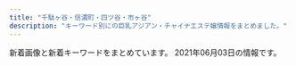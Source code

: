 ```yaml
---
title: "千駄ヶ谷・信濃町・四ツ谷・市ヶ谷"
description: "キーワード別にの巨乳アジアン・チャイナエステ嬢情報をまとめました。"
---
```


新着画像と新着キーワードをまとめています。
2021年06月03日の情報です。

<DmmAffiliateIns />
<KeywordTable
  shops={
    [
    {
        "name": "\u30c6\u30a3\u30e9\u30df\u30b9",
        "keywords": {
            "E": 3,
            "C": 30,
            "\u30bb\u30af\u30b7\u30fc": 2,
            "D": 15
        },
        "url": "https://juno-esthe.tokyo/",
        "station": "\u56db\u30c4\u8c37\u99c52\u756a\u53e3",
        "img_links": [
            "https://juno-esthe.tokyo/wp-content/themes/este/img/4.jpg",
            "https://juno-esthe.tokyo/wp-content/uploads/2021/04/87612tiramisu.jpg",
            "https://juno-esthe.tokyo/wp-content/themes/este/img/call.png",
            "https://juno-esthe.tokyo/wp-content/themes/este/img/3.jpg",
            "https://juno-esthe.tokyo/wp-content/themes/este/img/2.jpg",
            "https://juno-esthe.tokyo/wp-content/uploads/2021/06/8765126789tiramisu.jpg",
            "https://juno-esthe.tokyo/wp-content/uploads/2021/02/1tiramisu-1.jpg",
            "https://juno-esthe.tokyo/wp-content/uploads/2021/03/4567tiramisu.jpg",
            "https://juno-esthe.tokyo/wp-content/themes/este/img/tel_footer.png",
            "https://juno-esthe.tokyo/wp-content/themes/este/img/top-img03.png",
            "https://juno-esthe.tokyo/wp-content/themes/este/img/tel_header.png",
            "https://juno-esthe.tokyo/wp-content/uploads/2021/03/1tiramisu.jpg",
            "https://juno-esthe.tokyo/wp-content/uploads/2021/02/12345678tiramisu.jpg",
            "https://juno-esthe.tokyo/wp-content/uploads/2021/02/3456utiramisu.jpg",
            "https://juno-esthe.tokyo/wp-content/uploads/2021/02/8estrdyfugi.jpg",
            "https://juno-esthe.tokyo/wp-content/uploads/2021/02/876251tiramisu.jpg",
            "https://juno-esthe.tokyo/wp-content/themes/este/img/top-img01.png",
            "https://juno-esthe.tokyo/wp-content/uploads/2021/02/90876satiramisu.jpg",
            "https://juno-esthe.tokyo/wp-content/uploads/2021/04/8971tiramisu.jpg",
            "https://juno-esthe.tokyo/wp-content/themes/este/img/top-img02.png",
            "https://juno-esthe.tokyo/wp-content/uploads/2021/02/3121tiramisu.jpg",
            "https://juno-esthe.tokyo/wp-content/themes/este/img/top-img05.png",
            "https://juno-esthe.tokyo/wp-content/uploads/2021/04/89762517tiramisu.jpg",
            "https://juno-esthe.tokyo/wp-content/uploads/2021/03/31tiramisu.jpg",
            "https://juno-esthe.tokyo/wp-content/themes/este/img/top-img04.png",
            "https://juno-esthe.tokyo/wp-content/themes/este/img/1.jpg",
            "https://juno-esthe.tokyo/wp-content/uploads/2021/02/78621tiramisu.jpg",
            "https://juno-esthe.tokyo/wp-content/uploads/2021/02/567tiramisu.jpg"
        ]
    },
    {
        "url": "http://e-yotsuya.net/",
        "keywords": {
            "C": 14
        },
        "img_links": [
            "http://e-yotsuya.net/images/g6.jpg",
            "http://e-yotsuya.net/images/g4.jpg",
            "http://e-yotsuya.net/images/g1.jpg",
            "http://e-yotsuya.net/images/news-tit.png",
            "http://e-yotsuya.net/images/baner.jpg",
            "http://e-yotsuya.net/images/news-tit1.jpg",
            "http://e-yotsuya.net/images/tite-staff.jpg",
            "http://e-yotsuya.net/images/g2.jpg",
            "http://e-yotsuya.net/images/tite-staff1.jpg",
            "http://e-yotsuya.net/images/g7.jpg",
            "http://e-yotsuya.net/images/baner2.jpg",
            "http://e-yotsuya.net/images/g5.jpg",
            "http://e-yotsuya.net/images/g9.jpg",
            "http://e-yotsuya.net/images/top2.png",
            "http://e-yotsuya.net/images/mobile.png",
            "http://e-yotsuya.net/images/g8.jpg",
            "http://e-yotsuya.net/images/g3.jpg",
            "http://e-yotsuya.net/images/top.jpg",
            "http://e-yotsuya.net/images/room.jpg"
        ],
        "name": "\u30b9\u30de\u30a4\u30eb",
        "station": "JR\u56db\u30c4\u8c37\u99c5\u8d64\u5742\u53e3"
    },
    {
        "url": "http://l-rlx.com/",
        "keywords": {
            "D": 6,
            "84": 2,
            "88": 2,
            "C": 17,
            "86": 4,
            "95": 2,
            "87": 4,
            "85": 4
        },
        "name": "\u30aa\u30fc\u30ed\u30e9",
        "img_links": [
            "http://l-rlx.com/s/uploads/03.jpg",
            "http://l-rlx.com/s/images/service_03.png",
            "http://l-rlx.com/s/images/slider/2.jpg",
            "http://l-rlx.com/s/uploads/010.jpg",
            "http://l-rlx.com/s/images/service_01.png",
            "http://l-rlx.com/images/index_16.jpg",
            "http://l-rlx.com/s/images/slider/3.jpg",
            "http://l-rlx.com/girl/03.jpg",
            "http://l-rlx.com/s/uploads/09.jpg",
            "http://l-rlx.com/images/index_02.jpg",
            "http://l-rlx.com/s/uploads/04.jpg",
            "http://l-rlx.com/girl/02.jpg",
            "http://l-rlx.com/images/index_04.jpg",
            "http://l-rlx.com/images/info_09.jpg",
            "http://l-rlx.com/images/staff_09.jpg",
            "http://l-rlx.com/girl/09.jpg",
            "http://l-rlx.com/s/uploads/06.jpg",
            "http://l-rlx.com/s/images/t2.jpg",
            "http://l-rlx.com/s/uploads/07.jpg",
            "http://l-rlx.com/s/images/tel.png",
            "http://l-rlx.com/images/index_20.jpg",
            "http://l-rlx.com/images/sub_09.jpg",
            "http://l-rlx.com/s/image/nav_topics.png",
            "http://l-rlx.com/images/index_21.jpg",
            "http://l-rlx.com/s/images/pc.png",
            "http://l-rlx.com/girl/01.jpg",
            "http://l-rlx.com/s/images/slider/prev.png",
            "http://l-rlx.com/images/03.jpg",
            "http://l-rlx.com/s/images/t1.jpg",
            "http://l-rlx.com/girl/05.jpg",
            "http://l-rlx.com/images/rec.jpg",
            "http://l-rlx.com/images/02.jpg",
            "http://l-rlx.com/girl/04.jpg",
            "http://l-rlx.com/s/uploads/02.jpg",
            "http://l-rlx.com/images/index_03.jpg",
            "http://l-rlx.com/s/uploads/08.jpg",
            "http://l-rlx.com/s/images/iphone.png",
            "http://l-rlx.com/s/images/t4.jpg",
            "http://l-rlx.com/girl/00.jpg",
            "http://l-rlx.com/girl/08.jpg",
            "http://l-rlx.com/images/info.jpg",
            "http://l-rlx.com/s/image/nav_manga.png",
            "http://l-rlx.com/s/images/service_07.png",
            "http://l-rlx.com/images/index_14.jpg",
            "http://l-rlx.com/s/image/nav_sys.png",
            "http://l-rlx.com/images/01.jpg",
            "http://l-rlx.com/images/index_17.jpg",
            "http://l-rlx.com/s/uploads/01.jpg",
            "http://l-rlx.com/images/index_05.jpg",
            "http://l-rlx.com/s/images/top_2.jpg",
            "http://l-rlx.com/s/image/nav_top.png",
            "http://l-rlx.com/images/index_07.jpg",
            "http://l-rlx.com/s/images/slider/1.jpg",
            "http://l-rlx.com/images/rec_09.jpg",
            "http://l-rlx.com/s/images/t3.jpg",
            "http://l-rlx.com/s/uploads/05.jpg",
            "http://l-rlx.com/s/images/slider/next.png",
            "http://l-rlx.com/s/image/nav_cast.png",
            "http://l-rlx.com/girl/07.jpg",
            "http://l-rlx.com/images/index_01.jpg",
            "http://l-rlx.com/images/index_06.jpg",
            "http://l-rlx.com/s/image/nav_hotel.png",
            "http://l-rlx.com/s/images/okubokomachi.jpg",
            "http://l-rlx.com/images/index_12.jpg"
        ],
        "station": "\u56db\u8c37\u4e09\u4e01\u76ee\u99c52\u756a\u53e3"
    },
    {
        "url": "http://aqua.jpn.cm/",
        "name": "\u5149\u540d",
        "keywords": {
            "85": 90,
            "C": 45,
            "83": 15,
            "84": 15,
            "87": 15,
            "D": 210,
            "86": 105,
            "82": 15
        },
        "img_links": [
            "http://aqua.jpn.cm/images/top.png",
            "http://aqua.jpn.cm/images/s_news.jpg",
            "http://aqua.jpn.cm/photos/sites/16/2018/05/2018052105590585.jpg",
            "http://aqua.jpn.cm/photos/sites/16/2018/01/2018011007032034.jpg",
            "http://aqua.jpn.cm/photos/sites/16/2020/04/2020040301184076.jpg",
            "http://aqua.jpn.cm/images/3.jpg",
            "http://aqua.jpn.cm/images/room5.jpg",
            "http://aqua.jpn.cm/photos/sites/16/2018/01/2018011007031899.jpg",
            "http://aqua.jpn.cm/images/room4.jpg",
            "http://aqua.jpn.cm/photos/sites/16/2021/03/2021032308500758.jpg",
            "http://aqua.jpn.cm/images/room2.jpg",
            "http://aqua.jpn.cm/photos/sites/16/2021/03/2021032308500056.jpg",
            "http://aqua.jpn.cm/images/s_pick.png",
            "http://aqua.jpn.cm/photos/sites/16/2020/03/2020030507254950.jpg",
            "http://aqua.jpn.cm/images/room1.jpg",
            "http://aqua.jpn.cm/photos/sites/16/2020/12/2020120208263886.jpg",
            "http://aqua.jpn.cm/photos/sites/16/2019/02/2019020108033676.jpg",
            "http://aqua.jpn.cm/photos/sites/16/2018/01/2018013112184869.jpg",
            "http://aqua.jpn.cm/images/s_staff.png",
            "http://aqua.jpn.cm/photos/sites/16/2020/10/2020100906522289.jpg",
            "http://aqua.jpn.cm/photos/sites/16/2020/09/2020091507031094.jpg",
            "http://aqua.jpn.cm/photos/sites/16/2019/03/2019031107062221.jpg",
            "http://aqua.jpn.cm/images/1.jpg",
            "http://aqua.jpn.cm/photos/sites/16/2021/03/2021031006535594.jpg",
            "http://aqua.jpn.cm/images/mobile.jpg",
            "http://aqua.jpn.cm/images/2.jpg",
            "http://aqua.jpn.cm/photos/sites/16/2020/10/2020100508293240.jpg",
            "http://aqua.jpn.cm/photos/sites/16/2021/03/2021030106235633.jpg",
            "http://aqua.jpn.cm/photos/sites/16/2018/01/2018011007031662.jpg",
            "http://aqua.jpn.cm/images/room3.jpg",
            "http://aqua.jpn.cm/photos/sites/16/2021/01/2021011401054262.jpg",
            "http://aqua.jpn.cm/images/line.jpg"
        ],
        "station": "\u56db\u8c37\u4e09\u4e01\u76ee\u99c52\u756a\u51fa\u53e3"
    },
    {
        "img_links": [],
        "name": "\u7652\u3057\u306e\u5c4b",
        "station": "\u56db\u8c37\u4e09\u4e01\u76ee\u99c52\u756a\u51fa\u53e3",
        "keywords": {},
        "url": "http://bimajo.ies.fun/"
    },
    {
        "station": "\u9eb9\u753a\u99c51\u756a\u51fa\u53e3",
        "img_links": [
            "http://xn--vckg5a9gug.in.net/images/cg01.jpg",
            "http://xn--vckg5a9gug.in.net/images/cg03.jpg",
            "http://xn--vckg5a9gug.in.net/images/fla.jpg",
            "http://xn--vckg5a9gug.in.net/link/menlog.jpg",
            "http://xn--vckg5a9gug.in.net/images/tit5.jpg",
            "http://xn--vckg5a9gug.in.net/images/tit3.jpg",
            "http://xn--vckg5a9gug.in.net/images/cg02.jpg",
            "http://xn--vckg5a9gug.in.net/images/no.png",
            "http://xn--vckg5a9gug.in.net/images/tit4.jpg",
            "http://xn--vckg5a9gug.in.net/images/fbf.jpg",
            "http://xn--vckg5a9gug.in.net/images/top.jpg",
            "http://xn--vckg5a9gug.in.net/images/tit2.jpg",
            "http://xn--vckg5a9gug.in.net/images/sys.jpg",
            "http://xn--vckg5a9gug.in.net/images/tit1.jpg",
            "http://xn--vckg5a9gug.in.net/images/cg04.jpg",
            "http://xn--vckg5a9gug.in.net/images/fbt.jpg"
        ],
        "url": "http://xn--vckg5a9gug.in.net/",
        "keywords": {
            "D": 4,
            "86": 3,
            "85": 1
        },
        "name": "Moon"
    },
    {
        "keywords": {},
        "url": "http://lakulaku.info/",
        "name": "\u767e\u5408",
        "station": "\u56db\u8c37\u4e09\u4e01\u76ee\u99c52\u756a",
        "img_links": [
            "http://lakulaku.info/images/staff/momo.jpg",
            "http://lakulaku.info/images/staff/5-4.jpg",
            "http://lakulaku.info/images/staff/s06.jpg",
            "http://lakulaku.info/images/staff/5-5.jpg",
            "http://lakulaku.info/images/staff/ai-a.jpg",
            "http://lakulaku.info/img/5-2.jpg",
            "http://lakulaku.info/images/staff/sizuka.jpg",
            "http://lakulaku.info/swf/baner.jpg",
            "http://lakulaku.info/images/staff/ai.jpg",
            "http://lakulaku.info/images/newtit.png",
            "http://lakulaku.info/images/top.jpg",
            "http://lakulaku.info/images/staff/yumi.jpg",
            "http://lakulaku.info/img/5-4.jpg",
            "http://lakulaku.info/images/staff/rina.jpg",
            "http://lakulaku.info/img/5-1.jpg",
            "http://lakulaku.info/img/5-5.jpg",
            "http://lakulaku.info/images/staff/5-3.jpg",
            "http://lakulaku.info/images/titestaff.png",
            "http://lakulaku.info/images/staff/5-1.jpg",
            "http://lakulaku.info/images/staff/mari.jpg",
            "http://lakulaku.info/img/rina.jpg",
            "http://lakulaku.info/img/s06.jpg",
            "http://lakulaku.info/images/mobile.png",
            "http://lakulaku.info/images/staff/5-2.jpg",
            "http://lakulaku.info/img/5-3.jpg",
            "http://lakulaku.info/images/staff/nena.jpg"
        ]
    },
    {
        "keywords": {},
        "img_links": [
            "http://e-rosa.net/images/te1.jpg",
            "http://e-rosa.net/images/girl_01.png",
            "http://e-rosa.net/images/rina2.jpg",
            "http://e-rosa.net/images/meyi1.jpg",
            "http://e-rosa.net/images/haruka.jpg",
            "http://e-rosa.net/images/grande.jpg",
            "http://e-rosa.net/images/mio.jpg",
            "http://e-rosa.net/images/tite-link.png",
            "http://e-rosa.net/images/noimage.jpg",
            "http://e-rosa.net/images/right_bottom.png",
            "http://e-rosa.net/images/yuyi.jpg",
            "http://e-rosa.net/images/tite-staff.png",
            "http://e-rosa.net/images/ayaka.jpg",
            "http://e-rosa.net/images/ha.jpg",
            "http://e-rosa.net/images/rina1.jpg",
            "http://e-rosa.net/images/te3.jpg",
            "http://e-rosa.net/images/yuri.jpg",
            "http://e-rosa.net/images/yuna.jpg",
            "http://e-rosa.net/images/news_top.jpg",
            "http://e-rosa.net/images/sejutu1.jpg",
            "http://e-rosa.net/images/misa1.jpg",
            "http://e-rosa.net/images/rina0.jpg",
            "http://e-rosa.net/images/gg1.png",
            "http://e-rosa.net/images/sejutu5.jpg",
            "http://e-rosa.net/images/009.jpg",
            "http://e-rosa.net/images/g1.jpg",
            "http://e-rosa.net/images/nei_01.png",
            "http://e-rosa.net/images/005.jpg",
            "http://e-rosa.net/images/access3.jpg",
            "http://e-rosa.net/images/right_top.png",
            "http://e-rosa.net/images/003.jpg",
            "http://e-rosa.net/images/news_bottom.jpg",
            "http://e-rosa.net/images/yuyu.jpg",
            "http://e-rosa.net/images/sejutu2.jpg",
            "http://e-rosa.net/images/ddd.jpg",
            "http://e-rosa.net/images/tite-magazine.png",
            "http://e-rosa.net/images/sejutu6.jpg",
            "http://e-rosa.net/images/k1.jpg",
            "http://e-rosa.net/images/g13.jpg",
            "http://e-rosa.net/images/004.jpg",
            "http://e-rosa.net/images/girl_top.png",
            "http://e-rosa.net/images/risa.jpg",
            "http://e-rosa.net/images/girl_03.png",
            "http://e-rosa.net/images/mimi.jpg",
            "http://e-rosa.net/images/pagetop.png",
            "http://e-rosa.net/images/te2.jpg",
            "http://e-rosa.net/images/001.jpg",
            "http://e-rosa.net/images/aya2.jpg",
            "http://e-rosa.net/images/006.jpg",
            "http://e-rosa.net/images/rimi.jpg",
            "http://e-rosa.net/images/aya1.jpg",
            "http://e-rosa.net/images/002.jpg",
            "http://e-rosa.net/images/girlx_top.png",
            "http://e-rosa.net/images/meyi2.jpg",
            "http://e-rosa.net/images/nei_03.png"
        ],
        "url": "http://e-rosa.net/",
        "station": "\u56db\u8c37\u4e09\u4e01\u76ee\u99c52\u756a",
        "name": "ROSA"
    }
]
}
/>
<DmmAffiliateScript />
